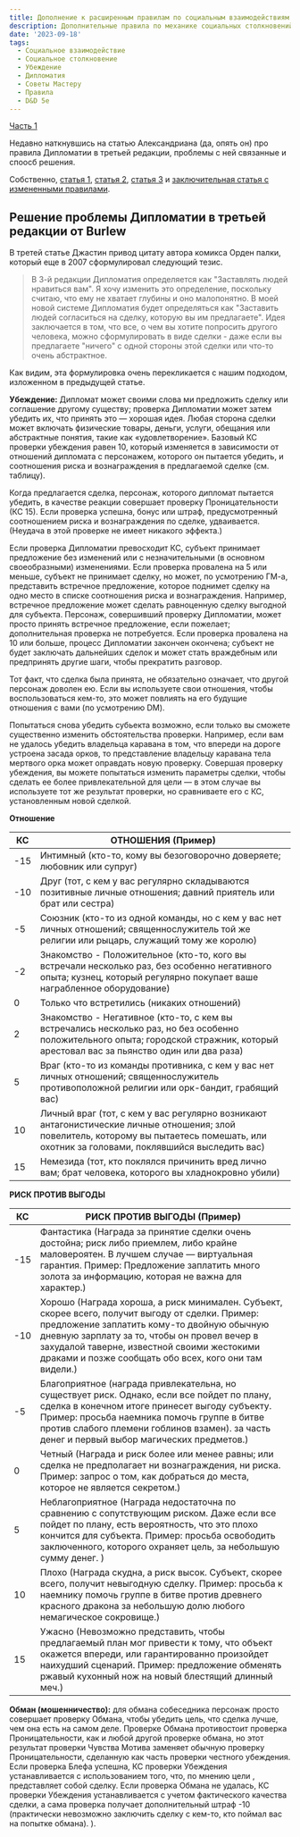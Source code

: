 ```yaml
---
title: Дополнение к расширенным правилам по социальным взаимодействиям и столкновениям
description: Дополнительные правила по механике социальных столкновений
date: '2023-09-18'
tags:
  - Социальное взаимодействие
  - Социальное столкновение
  - Убеждение
  - Дипломатия
  - Советы Мастеру
  - Правила
  - D&D 5e
---
```


[Часть 1](https://cyborgsandmages.com/posts/articles/social-encounters)

Недавно наткнувшись на статью Александриана (да, опять он) про правила Дипломатии в третьей редакции, проблемы с ней связанные и споосб решения.

Собственно, [статья 1](https://thealexandrian.net/wordpress/683/roleplaying-games/diplomacy-design-notes-part-i), [статья 2](https://thealexandrian.net/wordpress/689/roleplaying-games/diplomacy-design-notes-part-ii-the-five-flaws-of-diplomacy), [статья 3](https://thealexandrian.net/wordpress/694/roleplaying-games/diplomacy-design-notes-part-iii-the-burlew-solution) и [заключительная статья с измененными правилами](https://thealexandrian.net/wordpress/700/roleplaying-games/advanced-rules-diplomacy).

## Решение проблемы Дипломатии в третьей редакции от Burlew

В третей статье Джастин привод цитату автора комикса Орден палки, который еще в 2007 сформулировал следующий тезис.

> В 3-й редакции Дипломатия определяется как "Заставлять людей нравиться вам". Я хочу изменить это определение, поскольку считаю, что ему не хватает глубины и оно малопонятно. В моей новой системе Дипломатия будет определяться как "Заставить людей согласиться на сделку, которую вы им предлагаете". Идея заключается в том, что все, о чем вы хотите попросить другого человека, можно сформулировать в виде сделки - даже если вы предлагаете "ничего" с одной стороны этой сделки или что-то очень абстрактное.

Как видим, эта формулировка очень перекликается с нашим подходом, изложенном в предыдущей статье.

**Убеждение:** Дипломат может своими слова ми предложить сделку или соглашение другому существу; проверка Дипломатии может затем убедить их, что принять это — хорошая идея. Любая сторона сделки может включать физические товары, деньги, услуги, обещания или абстрактные понятия, такие как «удовлетворение». Базовый КС проверки убеждения равен 10, который изменяется в зависимости от отношений дипломата с персонажем, которого он пытается убедить, и соотношения риска и вознаграждения в предлагаемой сделке (см. таблицу).

Когда предлагается сделка, персонаж, которого дипломат пытается убедить, в качестве реакции совершает проверку Проницательности (КС 15). Если проверка успешна, бонус или штраф, предусмотренный соотношением риска и вознаграждения по сделке, удваивается. (Неудача в этой проверке не имеет никакого эффекта.)

Если проверка Дипломатии превосходит КС, субъект принимает предложение без изменений или с незначительными (в основном своеобразными) изменениями. Если проверка провалена на 5 или меньше, субъект не принимает сделку, но может, по усмотрению ГМ-а, представить встречное предложение, которое поднимет сделку на одно место в списке соотношения риска и вознаграждения. Например, встречное предложение может сделать равноценную сделку выгодной для субъекта. Персонаж, совершивший проверку Дипломатии, может просто принять встречное предложение, если пожелает; дополнительная проверка не потребуется. Если проверка провалена на 10 или больше, процесс Дипломатии закончен окончена; субъект не будет заключать дальнейших сделок и может стать враждебным или предпринять другие шаги, чтобы прекратить разговор.

Тот факт, что сделка была принята, не обязательно означает, что другой персонаж доволен ею. Если вы используете свои отношения, чтобы воспользоваться кем-то, это может повлиять на его будущие отношения с вами (по усмотрению DM).

Попытаться снова убедить субьекта возможно, если только вы сможете существенно изменить обстоятельства проверки. Например, если вам не удалось убедить владельца каравана в том, что впереди на дороге устроена засада орков, то представление владельцу каравана тела мертвого орка может оправдать новую проверку. Совершая проверку убеждения, вы можете попытаться изменить параметры сделки, чтобы сделать ее более привлекательной для цели — в этом случае вы используете тот же результат проверки, но сравниваете его с КС, установленным новой сделкой.

**Отношение**

| КС  | ОТНОШЕНИЯ (Пример)                                                                                                                                                                         |
| --- | ------------------------------------------------------------------------------------------------------------------------------------------------------------------------------------------ |
| -15 | Интимный (кто-то, кому вы безоговорочно доверяете; любовник или супруг)                                                                                                                    |
| -10 | Друг (тот, с кем у вас регулярно складываются позитивные личные отношения; давний приятель или брат или сестра)                                                                            |
| -5  | Союзник (кто-то из одной команды, но с кем у вас нет личных отношений; священнослужитель той же религии или рыцарь, служащий тому же королю)                                               |
| -2  | Знакомство - Положительное (кто-то, кого вы встречали несколько раз, без особенно негативного опыта; кузнец, который регулярно покупает ваше награбленное оборудование)                    |
| 0   | Только что встретились (никаких отношений)                                                                                                                                                 |
| 2   | Знакомство - Негативное (кто-то, с кем вы встречались несколько раз, но без особенно положительного опыта; городской стражник, который арестовал вас за пьянство один или два раза)        |
| 5   | Враг (кто-то из команды противника, с кем у вас нет личных отношений; священнослужитель противоположной религии или орк-бандит, грабящий вас)                                              |
| 10  | Личный враг (тот, с кем у вас регулярно возникают антагонистические личные отношения; злой повелитель, которому вы пытаетесь помешать, или охотник за головами, поклявшийся выследить вас) |
| 15  | Немезида (тот, кто поклялся причинить вред лично вам; брат человека, которого вы хладнокровно убили)                                                                                       |

**РИСК ПРОТИВ ВЫГОДЫ**

| КС  | РИСК ПРОТИВ ВЫГОДЫ (Пример)                                                                                                                                                                                                                                                                             |
| --- | ------------------------------------------------------------------------------------------------------------------------------------------------------------------------------------------------------------------------------------------------------------------------------------------------------- |
| -15 | Фантастика (Награда за принятие сделки очень достойна; риск либо приемлем, либо крайне маловероятен. В лучшем случае — виртуальная гарантия. Пример: Предложение заплатить много золота за информацию, которая не важна для характер.)                                                                  |
| -10 | Хорошо (Награда хороша, а риск минимален. Субъект, скорее всего, получит выгоду от сделки. Пример: предложение заплатить кому-то двойную обычную дневную зарплату за то, чтобы он провел вечер в захудалой таверне, известной своими жестокими драками и позже сообщать обо всех, кого они там видели.) |
| -5  | Благоприятное (награда привлекательна, но существует риск. Однако, если все пойдет по плану, сделка в конечном итоге принесет выгоду субъекту. Пример: просьба наемника помочь группе в битве против слабого племени гоблинов взамен). за часть денег и первый выбор магических предметов.)             |
| 0   | Четный (Награда и риск более или менее равны; или сделка не предполагает ни вознаграждения, ни риска. Пример: запрос о том, как добраться до места, которое не является секретом.)                                                                                                                      |
| 5   | Неблагоприятное (Награда недостаточна по сравнению с сопутствующим риском. Даже если все пойдет по плану, есть вероятность, что это плохо кончится для субъекта. Пример: просьба освободить заключенного, которого охраняет цель, за небольшую сумму денег. )                                           |
| 10  | Плохо (Награда скудна, а риск высок. Субъект, скорее всего, получит невыгодную сделку. Пример: просьба к наемнику помочь группе в битве против древнего красного дракона за небольшую долю любого немагическое сокровище.)                                                                              |
| 15  | Ужасно (Невозможно представить, чтобы предлагаемый план мог привести к тому, что объект окажется впереди, или гарантированно произойдет наихудший сценарий. Пример: предложение обменять ржавый кухонный нож на новый блестящий длинный меч.)                                                           |

**Обман (мошенничество):** для обмана собеседника персонаж просто совершает проверку Обмана, чтобы убедить цель, что сделка лучше, чем она есть на самом деле. Проверке Обмана противостоит проверка Проницательности, как и любой другой проверке обмана, но этот результат проверки Чувства Мотива заменяет обычную проверку Проницательности, сделанную как часть проверки честного убеждения. Если проверка Блефа успешна, КС проверки Убеждения устанавливается с использованием того, что, по мнению цели , представляет собой сделку. Если проверка Обмана не удалась, КС проверки Убеждения устанавливается с учетом фактического качества сделки, а сама проверка получает дополнительный штраф -10 (практически невозможно заключить сделку с кем-то, кто поймал вас на попытке обмана). ).
